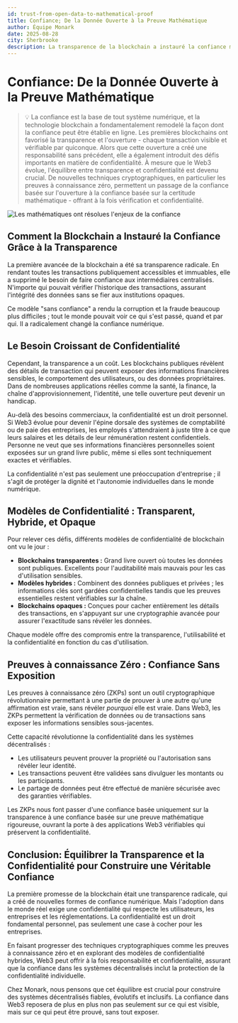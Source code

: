 ```yaml
---
id: trust-from-open-data-to-mathematical-proof
title: Confiance; De la Donnée Ouverte à la Preuve Mathématique
author: Équipe Monark
date: 2025-08-28
city: Sherbrooke
description: La transparence de la blockchain a instauré la confiance mais a sacrifié la confidentialité. Les preuves à connaissance zéro permettent désormais un nouveau modèle Web3 qui équilibre les deux - permettant la vérification sans révéler d'informations sensibles.
---
```


# Confiance: De la Donnée Ouverte à la Preuve Mathématique

> 💡 La confiance est la base de tout système numérique, et la technologie blockchain a fondamentalement remodelé la façon dont la confiance peut être établie en ligne. Les premières blockchains ont favorisé la transparence et l'ouverture - chaque transaction visible et vérifiable par quiconque. Alors que cette ouverture a créé une responsabilité sans précédent, elle a également introduit des défis importants en matière de confidentialité. À mesure que le Web3 évolue, l'équilibre entre transparence et confidentialité est devenu crucial. De nouvelles techniques cryptographiques, en particulier les preuves à connaissance zéro, permettent un passage de la confiance basée sur l'ouverture à la confiance basée sur la certitude mathématique - offrant à la fois vérification et confidentialité.

![Les mathématiques ont résolues l'enjeux de la confiance](/images/news/trust-from-open-data-to-mathematical-proof.webp)

## Comment la Blockchain a Instauré la Confiance Grâce à la Transparence

La première avancée de la blockchain a été sa transparence radicale. En rendant toutes les transactions publiquement accessibles et immuables, elle a supprimé le besoin de faire confiance aux intermédiaires centralisés. N'importe qui pouvait vérifier l'historique des transactions, assurant l'intégrité des données sans se fier aux institutions opaques.

Ce modèle "sans confiance" a rendu la corruption et la fraude beaucoup plus difficiles ; tout le monde pouvait voir ce qui s'est passé, quand et par qui. Il a radicalement changé la confiance numérique.

## Le Besoin Croissant de Confidentialité

Cependant, la transparence a un coût. Les blockchains publiques révèlent des détails de transaction qui peuvent exposer des informations financières sensibles, le comportement des utilisateurs, ou des données propriétaires. Dans de nombreuses applications réelles comme la santé, la finance, la chaîne d'approvisionnement, l'identité, une telle ouverture peut devenir un handicap.

Au-delà des besoins commerciaux, la confidentialité est un droit personnel. Si Web3 évolue pour devenir l'épine dorsale des systèmes de comptabilité ou de paie des entreprises, les employés s'attendraient à juste titre à ce que leurs salaires et les détails de leur rémunération restent confidentiels. Personne ne veut que ses informations financières personnelles soient exposées sur un grand livre public, même si elles sont techniquement exactes et vérifiables.

La confidentialité n'est pas seulement une préoccupation d'entreprise ; il s'agit de protéger la dignité et l'autonomie individuelles dans le monde numérique.

## Modèles de Confidentialité : Transparent, Hybride, et Opaque

Pour relever ces défis, différents modèles de confidentialité de blockchain ont vu le jour :

- **Blockchains transparentes :** Grand livre ouvert où toutes les données sont publiques. Excellents pour l'auditabilité mais mauvais pour les cas d'utilisation sensibles.
- **Modèles hybrides :** Combinent des données publiques et privées ; les informations clés sont gardées confidentielles tandis que les preuves essentielles restent vérifiables sur la chaîne.
- **Blockchains opaques :** Conçues pour cacher entièrement les détails des transactions, en s'appuyant sur une cryptographie avancée pour assurer l'exactitude sans révéler les données.

Chaque modèle offre des compromis entre la transparence, l'utilisabilité et la confidentialité en fonction du cas d'utilisation.

## Preuves à connaissance Zéro : Confiance Sans Exposition

Les preuves à connaissance zéro (ZKPs) sont un outil cryptographique révolutionnaire permettant à une partie de prouver à une autre qu'une affirmation est vraie, sans révéler *pourquoi* elle est vraie. Dans Web3, les ZKPs permettent la vérification de données ou de transactions sans exposer les informations sensibles sous-jacentes.

Cette capacité révolutionne la confidentialité dans les systèmes décentralisés :

- Les utilisateurs peuvent prouver la propriété ou l'autorisation sans révéler leur identité.
- Les transactions peuvent être validées sans divulguer les montants ou les participants.
- Le partage de données peut être effectué de manière sécurisée avec des garanties vérifiables.

Les ZKPs nous font passer d'une confiance basée uniquement sur la transparence à une confiance basée sur une preuve mathématique rigoureuse, ouvrant la porte à des applications Web3 vérifiables qui préservent la confidentialité.

## Conclusion: Équilibrer la Transparence et la Confidentialité pour Construire une Véritable Confiance

La première promesse de la blockchain était une transparence radicale, qui a créé de nouvelles formes de confiance numérique. Mais l'adoption dans le monde réel exige une confidentialité qui respecte les utilisateurs, les entreprises et les réglementations. La confidentialité est un droit fondamental personnel, pas seulement une case à cocher pour les entreprises.

En faisant progresser des techniques cryptographiques comme les preuves à connaissance zéro et en explorant des modèles de confidentialité hybrides, Web3 peut offrir à la fois responsabilité et confidentialité, assurant que la confiance dans les systèmes décentralisés inclut la protection de la confidentialité individuelle.

Chez Monark, nous pensons que cet équilibre est crucial pour construire des systèmes décentralisés fiables, évolutifs et inclusifs. La confiance dans Web3 reposera de plus en plus non pas seulement sur ce qui est visible, mais sur ce qui peut être prouvé, sans tout exposer.